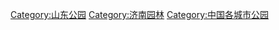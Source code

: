 [[Category:山东公园|Category:山东公园]]
[[Category:济南园林|Category:济南园林]]
[[Category:中国各城市公园|Category:中国各城市公园]]